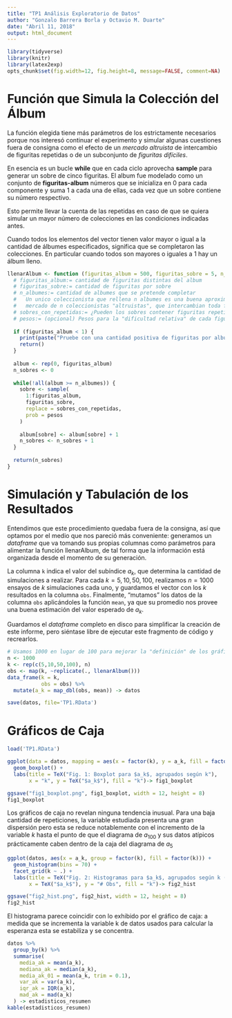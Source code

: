 ```yaml
---
title: "TP1 Análisis Exploratorio de Datos"
author: "Gonzalo Barrera Borla y Octavio M. Duarte"
date: "Abril 11, 2018"
output: html_document
---
```


```r
library(tidyverse)
library(knitr)
library(latex2exp)
opts_chunk$set(fig.width=12, fig.height=8, message=FALSE, comment=NA)
```

# Función que Simula la Colección del Álbum

La función elegida tiene más parámetros de los estrictamente necesarios porque nos interesó continuar el experimento y simular algunas cuestiones fuera de consigna como el efecto de un *mercado altruista* de intercambio de figuritas repetidas o de un subconjunto de *figuritas difíciles*. 
 
En esencia es un bucle __while__ que en cada ciclo aprovecha __sample__ para generar un sobre de cinco figuritas. El album fue modelado como un conjunto de **figuritas-album** números que se inicializa en 0 para cada componente y suma 1 a cada una de ellas, cada vez que un sobre contiene su número respectivo. 
 
Esto permite llevar la cuenta de las repetidas en caso de que se quiera simular un mayor número de colecciones en las condiciones indicadas antes.
 
Cuando todos los elementos del vector tienen valor mayor o igual a la cantidad de álbumes especificados, significa que se completaron las colecciones. En particular cuando todos son mayores o iguales a 1 hay un álbum lleno. 

```r
llenarAlbum <- function (figuritas_album = 500, figuritas_sobre = 5, n_albumes = 1, sobres_con_repetidas = F, pesos = rep(1, figuritas_album)) {
  # figuritas_album:= cantidad de figuritas distintas del album
  # figuritas_sobre:= cantidad de figuritas por sobre
  # n_albumes:= cantidad de albumes que se pretende completar
  #   Un unico coleccionista que rellena n albumes es una buena aproximacion a
  #   mercado de n coleccionistas "altruistas", que intercambian toda figurita repetida.
  # sobres_con_repetidas:= ¿Pueden los sobres contener figuritas repetidas?
  # pesos:= (opcional) Pesos para la "dificultad relativa" de cada figurita
  
  if (figuritas_album < 1) {
    print(paste("Pruebe con una cantidad positiva de figuritas por album."))
    return()
  }
  
  album <- rep(0, figuritas_album)
  n_sobres <- 0
  
  while(!all(album >= n_albumes)) {
    sobre <- sample(
      1:figuritas_album,
      figuritas_sobre,
      replace = sobres_con_repetidas,
      prob = pesos
    )
    
    album[sobre] <- album[sobre] + 1
    n_sobres <- n_sobres + 1
  }
  
  return(n_sobres)
}

```


# Simulación y Tabulación de los Resultados

  Entendimos que este procedimiento quedaba fuera de la consigna, así que optamos por el medio que nos pareció más conveniente: generamos un *dataframe* que va tomando sus propias columnas como parámetros para alimentar la función llenarAlbum, de tal forma que la información está organizada desde el momento de su generación.

La columna `k` indica el valor del subíndice $a_{k}$, que determina la cantidad de simulaciones a realizar. Para cada $k = 5, 10, 50, 100$, realizamos $n = 1000$ ensayos de $k$ simulaciones cada uno, y guardamos el vector con los $k$ resultados en la columna `obs`. Finalmente, "mutamos" los datos de la columna `obs` aplicándoles la función `mean`, ya que su promedio nos provee una buena estimación del valor esperado de $a_k$.

Guardamos el *dataframe* completo en disco para simplificar la creación de este informe, pero siéntase libre de ejecutar este fragmento de código y recrearlos.
```r
# Usamos 1000 en lugar de 100 para mejorar la "definición" de los gráficos
n <- 1000
k <- rep(c(5,10,50,100), n)
obs <- map(k, ~replicate(., llenarAlbum()))
data_frame(k = k,
           obs = obs) %>%
  mutate(a_k = map_dbl(obs, mean)) -> datos

save(datos, file='TP1.RData')
```

# Gráficos de Caja

```r
load('TP1.RData')

ggplot(data = datos, mapping = aes(x = factor(k), y = a_k, fill = factor(k))) +
  geom_boxplot() +
  labs(title = TeX("Fig. 1: Boxplot para $a_k$, agrupados según k"),
       x = "k", y = TeX("$a_k$"), fill = "k")-> fig1_boxplot

ggsave("fig1_boxplot.png", fig1_boxplot, width = 12, height = 8)
fig1_boxplot
```

Los gráficos de caja no revelan ninguna tendencia inusual. Para una baja cantidad de repeticiones, la variable estudiada presenta una gran dispersión pero esta se reduce notablemente con el incremento de la variable $k$ hasta el punto de que el diagrama de $a_{100}$ y sus datos atípicos prácticamente caben dentro de la caja del diagrama de $a_{5}$


```r
ggplot(datos, aes(x = a_k, group = factor(k), fill = factor(k))) +
  geom_histogram(bins = 70) +
  facet_grid(k ~ .) +
  labs(title = TeX("Fig. 2: Histogramas para $a_k$, agrupados según k (n = 1000)"),
       x = TeX("$a_k$"), y = "# Obs", fill = "k")-> fig2_hist

ggsave("fig2_hist.png", fig2_hist, width = 12, height = 8)
fig2_hist
```

El histograma parece coincidir con lo exhibido por el gráfico de caja: a medida que se incrementa la variable k de datos usados para calcular la esperanza esta se estabiliza y se concentra.


```r
datos %>%
  group_by(k) %>%
  summarise(
    media_ak = mean(a_k),
    mediana_ak = median(a_k),
    media_ak_01 = mean(a_k, trim = 0.1),
    var_ak = var(a_k),
    iqr_ak = IQR(a_k),
    mad_ak = mad(a_k)
  ) -> estadisticos_resumen
kable(estadisticos_resumen)
```
